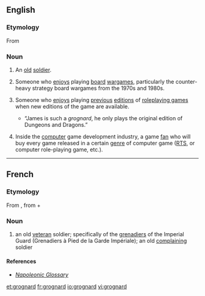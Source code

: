 ==English==

===Etymology===
From {{etyl|fr|en}} {{term|grognard||lang=fr|old soldier}}

===Noun===
{{en-noun}}

# An [[old]] [[soldier]].
# {{games|slang}} Someone who [[enjoys]] playing [[board]] [[wargames]], particularly the counter-heavy strategy board wargames from the 1970s and 1980s.
# {{games|slang}} Someone who [[enjoys]] playing [[previous]] [[edition|editions]] of [[roleplaying game|roleplaying games]] when new editions of the game are available.
#*“James is such a ''grognard'', he only plays the original edition of Dungeons and Dragons.”
# {{computer games|slang}} Inside the [[computer]] game development industry, a game [[fan]] who will buy every game released in a certain [[genre]] of computer game ([[RTS]], or computer role-playing game, etc.).

----

==French==

===Etymology===
From {{term|grognard||grumbler|lang=fr}}, from {{term|grogner||snarl, grunt, growl, grumble|lang=fr}} + {{term|-ard|lang=fr}}

===Noun===
{{fr-noun|m}}

# an old [[veteran]] soldier; specifically of the [[grenadiers]] of the Imperial Guard (Grenadiers à Pied de la Garde Impériale); an old [[complaining]] soldier

====References====
* ''[http://www.napoleonguide.com/glossary.htm Napoleonic Glossary]''

[[et:grognard]]
[[fr:grognard]]
[[io:grognard]]
[[vi:grognard]]